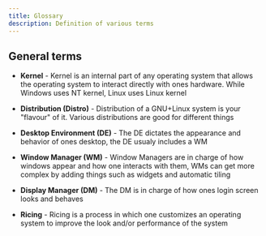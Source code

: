 ```yaml
---
title: Glossary
description: Definition of various terms
---
```


## General terms

- **Kernel** - Kernel is an internal part of any operating system that allows the operating system to interact directly with ones hardware. While Windows uses NT kernel, Linux uses Linux kernel

- **Distribution (Distro)** - Distribution of a GNU+Linux system is your "flavour" of it. Various distributions are good for different things

- **Desktop Environment (DE)** - The DE dictates the appearance and behavior of ones desktop, the DE usualy includes a WM

- **Window Manager (WM)** - Window Managers are in charge of how windows appear and how one interacts with them, WMs can get more complex by adding things such as widgets and automatic tiling

- **Display Manager (DM)** - The DM is in charge of how ones login screen looks and behaves

- **Ricing** - Ricing is a process in which one customizes an operating system to improve the look and/or performance of the system 
